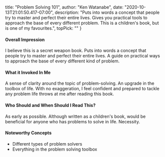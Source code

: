 
  title: "Problem Solving 101",
  author: "Ken Watanabe",
  date: "2020-10-13T21:01:50.417-07:00",
  description: "Puts into words a concept that people try to master and perfect their entire lives. Gives you practical tools to approach the base of every different problem. This is a children's book, but is one of my favourites.",
  topPick: ""
}


#### Overall Impression

I believe this is a secret weapon book. Puts into words a concept that people try to master and perfect their entire lives. A guide on practical ways to approach the base of every different kind of problem.

#### What it Invoked In Me

A sense of clarity around the topic of problem-solving. An upgrade in the toolbox of life. With no exaggeration, I feel confident and prepared to tackle any problem life throws at me after reading this book.



#### Who Should and When Should I Read This?

As early as possible. Although written as a children's book, would be beneficial for anyone who has problems to solve in life. Necessity.



#### Noteworthy Concepts

- Different types of problem solvers
- Everything in the problem solving toolbox
